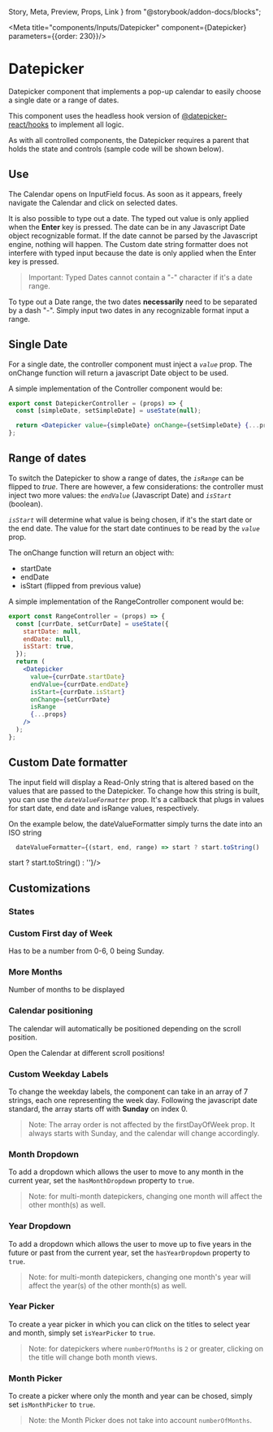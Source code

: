   Story,
  Meta,
  Preview,
  Props,
  Link
} from "@storybook/addon-docs/blocks";

<Meta title="components/Inputs/Datepicker" component={Datepicker} parameters={{order: 230}}/>

# Datepicker

Datepicker component that implements a pop-up calendar to easily choose a single date or a range of dates.

This component uses the headless hook version of [@datepicker-react/hooks](https://www.npmjs.com/package/@datepicker-react/hooks) to implement all logic.

As with all controlled components, the Datepicker requires a parent that holds the state and controls (sample code will be shown below).

## Use

The Calendar opens on InputField focus. As soon as it appears, freely navigate the Calendar and click on selected dates.

It is also possible to type out a date. The typed out value is only applied when the **Enter** key is pressed. The date can be in any Javascript Date object recognizable format. If the date cannot be parsed by the Javascript engine, nothing will happen. The Custom date string formatter does not interfere with typed input because the date is only applied when the Enter key is pressed.

> Important: Typed Dates cannot contain a "-" character if it's a date range.

To type out a Date range, the two dates **necessarily** need to be separated by a dash "-". Simply input two dates in any recognizable format input a range.

## Single Date

For a single date, the controller component must inject a *`value`* prop. The onChange function will return a javascript Date object to be used.

<Preview>
  <Story name="Single Date">
    <Box>
      <DatepickerController closeOnClick={true}/>
    </Box>
  </Story>
</Preview>

A simple implementation of the Controller component would be:

```jsx
export const DatepickerController = (props) => {
  const [simpleDate, setSimpleDate] = useState(null);

  return <Datepicker value={simpleDate} onChange={setSimpleDate} {...props} />;
};
```

## Range of dates

To switch the Datepicker to show a range of dates, the *`isRange`* can be flipped to *true*. There are however, a few considerations: the controller must inject two more values: the *`endValue`* (Javascript Date) and *`isStart`* (boolean).

*`isStart`* will determine what value is being chosen, if it's the start date or the end date. The value for the start date continues to be read by the *`value`* prop.

The onChange function will return an object with:
- startDate
- endDate
- isStart (flipped from previous value)

<Preview>
  <Story name="Date Range">
    <Box>
      <RangeController />
      <RangeController numberOfMonths={2} />
    </Box>
  </Story>
</Preview>

A simple implementation of the RangeController component would be:

```jsx
export const RangeController = (props) => {
  const [currDate, setCurrDate] = useState({
    startDate: null,
    endDate: null,
    isStart: true,
  });
  return (
    <Datepicker
      value={currDate.startDate}
      endValue={currDate.endDate}
      isStart={currDate.isStart}
      onChange={setCurrDate}
      isRange
      {...props}
    />
  );
};
```

## Custom Date formatter

The input field will display a Read-Only string that is altered based on the values that are passed to the Datepicker. To change how this string is built, you can use the *`dateValueFormatter`* prop. It's a callback that plugs in values for start date, end date and isRange values, respectively.

On the example below, the dateValueFormatter simply turns the date into an ISO string

```jsx
  dateValueFormatter={(start, end, range) => start ? start.toString() : ''}
```

<Preview>
  <Story name="Custom Date String">
    <Box>
      <DatepickerController dateValueFormatter={(start, end, range) => start ? start.toString() : ''}/>
    </Box>
  </Story>
</Preview>

## Customizations

### States

<Preview>
  <Story name="States">
    <Box horizontal>
      <Box>
        <DatepickerController inputState="error" errorMessage="Something's wrong!" />
      </Box>
      <Box>
        <DatepickerController disabled />
      </Box>
      <Box>
        <DatepickerController size="large" />
      </Box>
    </Box>
  </Story>
</Preview>

### Custom First day of Week

Has to be a number from 0-6, 0 being Sunday.

<Preview>
  <Story name="Custom First Day">
    <Box>
      <DatepickerController firstDayOfWeek={3} />
    </Box>
  </Story>
</Preview>

### More Months

Number of months to be displayed

<Preview>
  <Story name="More Months">
    <Box>
      <DatepickerController numberOfMonths={2} />
    </Box>
  </Story>
</Preview>

### Calendar positioning

The calendar will automatically be positioned depending on the scroll position.

<Preview>
  <Story name="Calendar positioning" style={{ overflowY: 'hidden'}}>
    <Box>
      <Text>Open the Calendar at different scroll positions!</Text>
      <DatepickerController />
    </Box>
  </Story>
</Preview>

### Custom Weekday Labels

To change the weekday labels, the component can take in an array of 7 strings, each one representing the week day. Following the javascript date standard, the array starts off with **Sunday** on index 0.

> Note: The array order is not affected by the firstDayOfWeek prop. It always starts with Sunday, and the calendar will change accordingly.

<Preview>
  <Story name="Custom Weekday Label">
    <Box>
      <DatepickerController customWeekdayLabels={['Sun', 'Mon', 'Tue', 'Wed', 'Thu', 'Fri', 'Sat']} />
    </Box>
  </Story>
</Preview>

### Month Dropdown

To add a dropdown which allows the user to move to any month in the current year, set the `hasMonthDropdown` property to `true`.

> Note: for multi-month datepickers, changing one month will affect the other month(s) as well.

<Preview>
  <Story name="Month Dropdown">
    <Box>
      <DatepickerController hasMonthDropdown />
    </Box>
  </Story>
</Preview>

### Year Dropdown

To add a dropdown which allows the user to move up to five years in the future or past from the current year, set the `hasYearDropdown` property to `true`.

> Note: for multi-month datepickers, changing one month's year will affect the year(s) of the other month(s) as well.

<Preview>
  <Story name="Year Dropdown">
    <Box>
      <DatepickerController hasYearDropdown/>
    </Box>
  </Story>
</Preview>

### Year Picker

To create a year picker in which you can click on the titles to select year and month, simply set `isYearPicker` to `true`.

> Note: for datepickers where `numberOfMonths` is `2` or greater, clicking on the title will change both month views.

<Preview>
  <Story name="Year Picker">
    <Box>
      <DatepickerController isYearPicker/>
    </Box>
  </Story>
</Preview>

### Month Picker

To create a picker where only the month and year can be chosed, simply set `isMonthPicker` to `true`.

> Note: the Month Picker does not take into account `numberOfMonths`.

<Preview>
  <Story name="Month Picker">
    <Box>
      <DatepickerController isMonthPicker closeOnClick/>
    </Box>
  </Story>
</Preview>


<Props of={Datepicker} />


